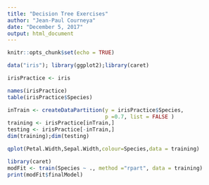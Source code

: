 ```yaml
---
title: "Decision Tree Exercises"
author: "Jean-Paul Courneya"
date: "December 5, 2017"
output: html_document
---
```


```r
knitr::opts_chunk$set(echo = TRUE)
```

```r
data("iris"); library(ggplot2);library(caret)
```
```r
irisPractice <- iris
```
```r
names(irisPractice)
table(irisPractice$Species)
```

```r
inTrain <- createDataPartition(y = irisPractice$Species, 
                               p =0.7, list = FALSE )
training <- irisPractice[inTrain,]
testing <- irisPractice[-inTrain,]
dim(training);dim(testing)
```
```r
qplot(Petal.Width,Sepal.Width,colour=Species,data = training)
```

```r
library(caret)
modFit <- train(Species ~ ., method ="rpart", data = training)
print(modFit$finalModel)
```

